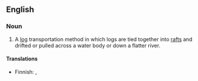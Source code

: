 ==English==
{{wikipedia}}

===Noun===
{{en-noun|-|sg=[[timber]] [[rafting]]}}

# A [[log]] transportation method in which logs are tied together into [[raft]]s and drifted or pulled across a water body or down a flatter river.

====Translations====
{{trans-top|log transportation method}}
* Finnish: {{t+|fi|uitto}}, {{t+|fi|puutavaranuitto}}
{{trans-mid}}
{{trans-bottom}}